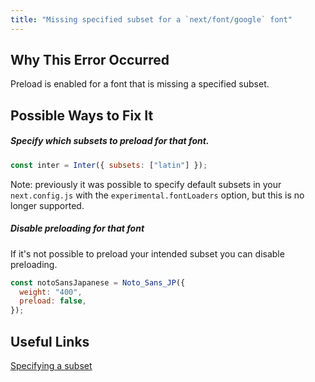 ```yaml
---
title: "Missing specified subset for a `next/font/google` font"
---
```


## Why This Error Occurred

Preload is enabled for a font that is missing a specified subset.

## Possible Ways to Fix It

##### Specify which subsets to preload for that font.

```js filename="example.js"
const inter = Inter({ subsets: ["latin"] });
```

Note: previously it was possible to specify default subsets in your `next.config.js` with the `experimental.fontLoaders` option, but this is no longer supported.

##### Disable preloading for that font

If it's not possible to preload your intended subset you can disable preloading.

```js filename="example.js"
const notoSansJapanese = Noto_Sans_JP({
  weight: "400",
  preload: false,
});
```

## Useful Links

[Specifying a subset](/docs/pages/building-your-application/optimizing/fonts#specifying-a-subset)
